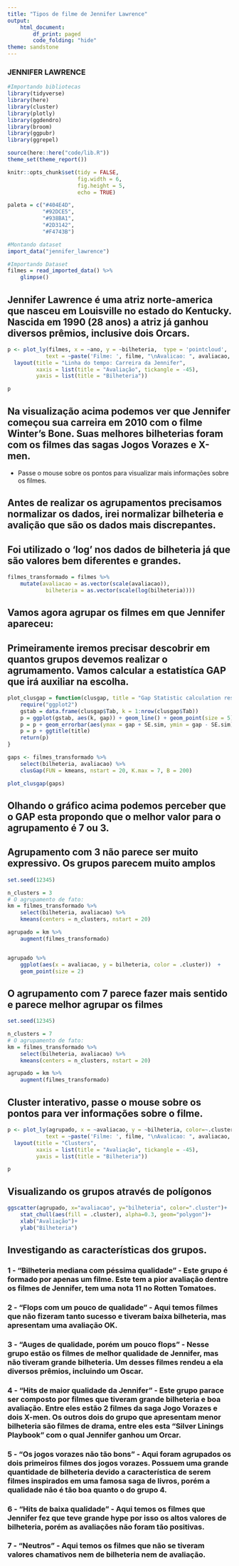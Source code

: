 ```yaml
---
title: "Tipos de filme de Jennifer Lawrence"
output:
    html_document:
        df_print: paged
        code_folding: "hide"
theme: sandstone
---
```


### JENNIFER LAWRENCE

```r
#Importando bibliotecas
library(tidyverse)
library(here)
library(cluster)
library(plotly)
library(ggdendro)
library(broom)
library(ggpubr)
library(ggrepel)

source(here::here("code/lib.R"))
theme_set(theme_report())

knitr::opts_chunk$set(tidy = FALSE,
                      fig.width = 6,
                      fig.height = 5,
                      echo = TRUE)

paleta = c("#404E4D",
           "#92DCE5",
           "#938BA1",
           "#2D3142",
           "#F4743B")
```

```r
#Montando dataset
import_data("jennifer_lawrence")
```


```r
#Importando Dataset 
filmes = read_imported_data() %>% 
    glimpse()
```

## Jennifer Lawrence é uma atriz norte-america que nasceu em Louisville no estado do Kentucky. Nascida em 1990 (28 anos) a atriz já ganhou diversos prêmios, inclusive dois Orcars. 


```r
p <- plot_ly(filmes, x = ~ano, y = ~bilheteria,  type = 'pointcloud',
            text = ~paste('Filme: ', filme, "\nAvalicao: ", avaliacao, "\nBilheteria: ", bilheteria, "\nAno:", ano)) %>%
  layout(title = "Linha do tempo: Carreira da Jennifer",
         xaxis = list(title = "Avaliação", tickangle = -45),
         yaxis = list(title = "Bilheteria"))

p
```

## Na visualização acima podemos ver que Jennifer começou sua carreira em 2010 com o filme Winter's Bone. Suas melhores bilheterias foram com os filmes das sagas Jogos Vorazes e X-men.
* Passe o mouse sobre os pontos para visualizar mais informações sobre os filmes.


## Antes de realizar os agrupamentos precisamos normalizar os dados, irei normalizar bilheteria e avalição que são os dados mais discrepantes.
## Foi utilizado o 'log' nos dados de bilheteria já que são valores bem diferentes e grandes.

```r
filmes_transformado = filmes %>% 
    mutate(avaliacao = as.vector(scale(avaliacao)), 
            bilheteria = as.vector(scale(log(bilheteria))))
```

## Vamos agora agrupar os filmes em que Jennifer apareceu:
## Primeiramente iremos precisar descobrir em quantos grupos devemos realizar o agrumamento. Vamos calcular a estatistíca GAP que irá auxiliar na escolha.

```r
plot_clusgap = function(clusgap, title = "Gap Statistic calculation results") {
    require("ggplot2")
    gstab = data.frame(clusgap$Tab, k = 1:nrow(clusgap$Tab))
    p = ggplot(gstab, aes(k, gap)) + geom_line() + geom_point(size = 5)
    p = p + geom_errorbar(aes(ymax = gap + SE.sim, ymin = gap - SE.sim), width = .2)
    p = p + ggtitle(title)
    return(p)
}
```

```r
gaps <- filmes_transformado %>% 
    select(bilheteria, avaliacao) %>% 
    clusGap(FUN = kmeans, nstart = 20, K.max = 7, B = 200)

plot_clusgap(gaps)
```

## Olhando o gráfico acima podemos perceber que o GAP esta propondo que o melhor valor para o agrupamento é 7 ou 3.  

## Agrupamento com 3 não parece ser muito expressivo. Os grupos parecem muito amplos
```r
set.seed(12345)

n_clusters = 3
# O agrupamento de fato:
km = filmes_transformado %>% 
    select(bilheteria, avaliacao) %>% 
    kmeans(centers = n_clusters, nstart = 20)

agrupado = km %>% 
    augment(filmes_transformado)


agrupado %>% 
    ggplot(aes(x = avaliacao, y = bilheteria, color = .cluster))  + 
    geom_point(size = 2)
```

## O agrupamento com 7 parece fazer mais sentido e parece melhor agrupar os filmes
```r
set.seed(12345)

n_clusters = 7
# O agrupamento de fato:
km = filmes_transformado %>% 
    select(bilheteria, avaliacao) %>% 
    kmeans(centers = n_clusters, nstart = 20)

agrupado = km %>% 
    augment(filmes_transformado)

```

## Cluster interativo, passe o mouse sobre os pontos para ver informações sobre o filme.
```r
p <- plot_ly(agrupado, x = ~avaliacao, y = ~bilheteria, color=~.cluster,  type = 'pointcloud',
            text = ~paste('Filme: ', filme, "\nAvalicao: ", avaliacao, "\nBilheteria: ", bilheteria, "\nAno:", ano)) %>%
  layout(title = "Clusters",
         xaxis = list(title = "Avaliação", tickangle = -45),
         yaxis = list(title = "Bilheteria"))

p
```


## Visualizando os grupos através de polígonos
```r
ggscatter(agrupado, x="avaliacao", y="bilheteria", color=".cluster")+
    stat_chull(aes(fill = .cluster), alpha=0.3, geom="polygon")+
    xlab("Avaliação")+
    ylab("Bilheteria")

```

## Investigando as características dos grupos.
### 1 - "Bilheteria mediana com péssima qualidade" - Este grupo é formado por apenas um filme. Este tem a pior avaliação dentre os filmes de Jennifer, tem uma nota 11  no Rotten Tomatoes. 
### 2 - "Flops com um pouco de qualidade" - Aqui temos filmes que não fizeram tanto sucesso e tiveram baixa bilheteria, mas apresentam uma avaliação OK.
### 3 - "Auges de qualidade, porém um pouco flops" - Nesse grupo estão os filmes de melhor qualidade de Jennifer, mas não tiveram grande bilheteria. Um desses filmes rendeu a ela diversos prêmios, incluindo um Oscar.
### 4 - "Hits de maior qualidade da Jennifer" - Este grupo parace ser composto por filmes que tiveram grande bilheteria e boa avaliação. Entre eles estão 2 filmes da saga Jogo Vorazes e dois X-men. Os outros dois do grupo que apresentam menor bilheteria são filmes de drama, entre eles esta "Silver Linings Playbook" com o qual Jennifer ganhou um Orcar. 
### 5 - "Os jogos vorazes não tão bons" - Aqui foram agrupados os dois primeiros filmes dos jogos vorazes. Possuem uma grande quantidade de bilheteria devido a característica de serem filmes inspirados em uma famosa saga de livros, porém a qualidade não é tão boa quanto o do grupo 4.
### 6 - "Hits de baixa qualidade" - Aqui temos os filmes que Jennifer fez que teve grande hype por isso os altos valores de bilheteria, porém as avaliações não foram tão positivas.
### 7 - "Neutros" - Aqui temos os filmes que não se tiveram valores chamativos nem de bilheteria nem de avaliação.





















